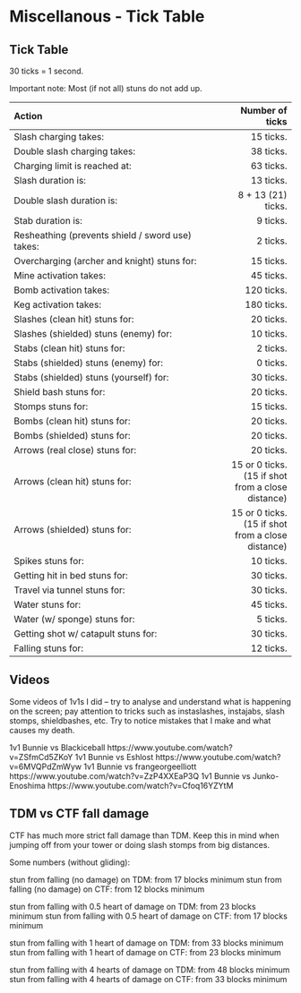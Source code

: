 # Miscellanous - Tick Table

## Tick Table

30 ticks = 1 second.

Important note: Most (if not all) stuns do not add up.

| Action | Number of ticks |
|:----------------------------------------------------| ------------------:|
| Slash charging takes:                               | 15 ticks.          |
| Double slash charging takes:                        | 38 ticks.          |
| Charging limit is reached at:                       | 63 ticks.          |
| Slash duration is:                                  | 13 ticks.          |
| Double slash duration is:                           | 8 + 13 (21) ticks. |
| Stab duration is:                                   | 9 ticks.           |
| Resheathing (prevents shield / sword use) takes:    | 2 ticks.           |
| Overcharging (archer and knight) stuns for:         | 15 ticks.          |
| Mine activation takes:                              | 45 ticks.          |
| Bomb activation takes:                              | 120 ticks.         |
| Keg activation takes:                               | 180 ticks.         |
| Slashes (clean hit) stuns for:                      | 20 ticks.          |
| Slashes (shielded) stuns (enemy) for:               | 10 ticks.          |
| Stabs (clean hit) stuns for:                        | 2 ticks.           |
| Stabs (shielded) stuns (enemy) for:                 | 0 ticks.           |
| Stabs (shielded) stuns (yourself) for:              | 30 ticks.          |
| Shield bash stuns for:                              | 20 ticks.          |
| Stomps stuns for:                                   | 15 ticks.          |
| Bombs (clean hit) stuns for:                        | 20 ticks.          |
| Bombs (shielded) stuns for:                         | 20 ticks.          |
| Arrows (real close) stuns for:                      | 20 ticks.          |
| Arrows (clean hit) stuns for:                       | 15 or 0 ticks. (15 if shot from a close distance) |
| Arrows (shielded) stuns for:                        | 15 or 0 ticks. (15 if shot from a close distance) |
| Spikes stuns for:                                   | 10 ticks.          |
| Getting hit in bed stuns for:                       | 30 ticks.          |
| Travel via tunnel stuns for:                        | 30 ticks.          |
| Water stuns for:                                    | 45 ticks.          |
| Water (w/ sponge) stuns for:                        | 5 ticks.           |
| Getting shot w/ catapult stuns for:                 | 30 ticks.          |
| Falling stuns for:                                  | 12 ticks.          |

## Videos

Some videos of 1v1s I did -- try to analyse and understand what is happening on the screen; pay attention to tricks such as instaslashes, instajabs, slash stomps, shieldbashes, etc. Try to notice mistakes that I make and what causes my death. 

1v1 Bunnie vs Blackiceball https://www.youtube.com/watch?v=ZSfmCd5ZKoY
1v1 Bunnie vs Eshlost https://www.youtube.com/watch?v=6MVQPdZmWyw
1v1 Bunnie vs frangeorgeelliott https://www.youtube.com/watch?v=ZzP4XXEaP3Q
1v1 Bunnie vs Junko-Enoshima https://www.youtube.com/watch?v=Cfoq16YZYtM

## TDM vs CTF fall damage

CTF has much more strict fall damage than TDM. Keep this in mind when jumping off from your tower or doing slash stomps from big distances. 

Some numbers (without gliding):

stun from falling (no damage) on TDM: from 17 blocks minimum
stun from falling (no damage) on CTF: from 12 blocks minimum

stun from falling with 0.5 heart of damage on TDM: from 23 blocks minimum
stun from falling with 0.5 heart of damage on CTF: from 17 blocks minimum

stun from falling with 1 heart of damage on TDM: from 33 blocks minimum
stun from falling with 1 heart of damage on CTF: from 23 blocks minimum

stun from falling with 4 hearts of damage on TDM: from 48 blocks minimum
stun from falling with 4 hearts of damage on CTF: from 33 blocks minimum



